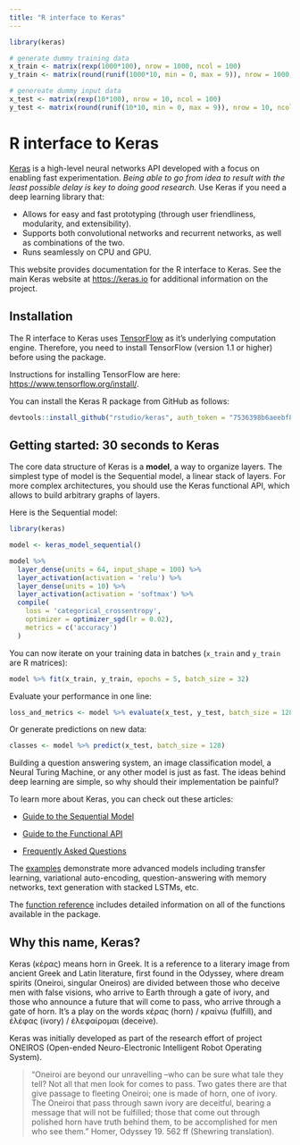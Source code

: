 ```yaml
---
title: "R interface to Keras"
---
```


```r
library(keras)

# generate dummy training data
x_train <- matrix(rexp(1000*100), nrow = 1000, ncol = 100)
y_train <- matrix(round(runif(1000*10, min = 0, max = 9)), nrow = 1000, ncol = 10)

# genereate dummy input data
x_test <- matrix(rexp(10*100), nrow = 10, ncol = 100)
y_test <- matrix(round(runif(10*10, min = 0, max = 9)), nrow = 10, ncol = 10)
```

# R interface to Keras

[Keras](https://keras.io/) is a high-level neural networks API developed with a focus on enabling fast experimentation. *Being able to go from idea to result with the least possible delay is key to doing good research.* Use Keras if you need a deep learning library that:

- Allows for easy and fast prototyping (through user friendliness, modularity, and extensibility).
- Supports both convolutional networks and recurrent networks, as well as combinations of the two.
- Runs seamlessly on CPU and GPU.

This website provides documentation for the R interface to Keras. See the main Keras  website at <https://keras.io> for additional information on the project.

## Installation

The R interface to Keras uses [TensorFlow](https://rstudio.github.io/tensorflow/) as it's underlying computation engine. Therefore, you need to install TensorFlow (version 1.1 or higher) before using the package. 

Instructions for installing TensorFlow are here: <https://www.tensorflow.org/install/>.

You can install the Keras R package from GitHub as follows:

```r
devtools::install_github("rstudio/keras", auth_token = "7536398b6aeebf87b8d128830d509b88a21a822c")
```

## Getting started: 30 seconds to Keras

The core data structure of Keras is a **model**, a way to organize layers. The simplest type of model is the Sequential model, a linear stack of layers. For more complex architectures, you should use the Keras functional API, which allows to build arbitrary graphs of layers.

Here is the Sequential model:

```r
library(keras)

model <- keras_model_sequential() 

model %>% 
  layer_dense(units = 64, input_shape = 100) %>% 
  layer_activation(activation = 'relu') %>% 
  layer_dense(units = 10) %>% 
  layer_activation(activation = 'softmax') %>% 
  compile(
    loss = 'categorical_crossentropy',
    optimizer = optimizer_sgd(lr = 0.02),
    metrics = c('accuracy')
  )
```

You can now iterate on your training data in batches (`x_train` and `y_train` are R matrices):

```r
model %>% fit(x_train, y_train, epochs = 5, batch_size = 32)
```

Evaluate your performance in one line:

```r
loss_and_metrics <- model %>% evaluate(x_test, y_test, batch_size = 128)
```

Or generate predictions on new data:

```r
classes <- model %>% predict(x_test, batch_size = 128)
```

Building a question answering system, an image classification model, a Neural Turing Machine, or any other model is just as fast. The ideas behind deep learning are simple, so why should their implementation be painful?

To learn more about Keras, you can check out these articles:

- [Guide to the Sequential Model](articles/sequential_model.html)

- [Guide to the Functional API](articles/functional_api.html)

- [Frequently Asked Questions](articles/faq.html)

The [examples](articles/examples) demonstrate more advanced models including transfer learning, variational auto-encoding, question-answering with memory networks, text generation with stacked LSTMs, etc.

The [function reference](reference/index.html) includes detailed information on all of the functions available in the package.

## Why this name, Keras?

Keras (κέρας) means horn in Greek. It is a reference to a literary image from ancient Greek and Latin literature, first found in the Odyssey, where dream spirits (Oneiroi, singular Oneiros) are divided between those who deceive men with false visions, who arrive to Earth through a gate of ivory, and those who announce a future that will come to pass, who arrive through a gate of horn. It's a play on the words κέρας (horn) / κραίνω (fulfill), and ἐλέφας (ivory) / ἐλεφαίρομαι (deceive).

Keras was initially developed as part of the research effort of project ONEIROS (Open-ended Neuro-Electronic Intelligent Robot Operating System).

> "Oneiroi are beyond our unravelling --who can be sure what tale they tell? Not all that men look for comes to pass. Two gates there are that give passage to fleeting Oneiroi; one is made of horn, one of ivory. The Oneiroi that pass through sawn ivory are deceitful, bearing a message that will not be fulfilled; those that come out through polished horn have truth behind them, to be accomplished for men who see them." Homer, Odyssey 19. 562 ff (Shewring translation).
